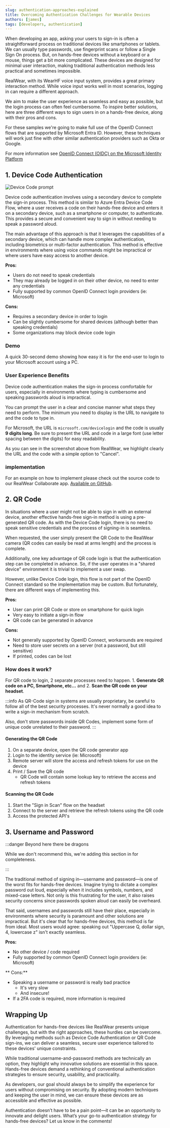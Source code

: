```yaml
---
slug: authentication-approaches-explained
title: Overcoming Authentication Challenges for Wearable Devices
authors: [james]
tags: [developers, authentication]
---
```



When developing an app, asking your users to sign-in is often a straightforward process on traditional devices like smartphones or tablets.
We can usually type passwords, use fingerprint scans or follow a Single Sign On process.
But, on hands-free devices without a keyboard or a mouse, things get a bit more complicated.
These devices are designed for minimal user interaction, making traditional authentication methods less practical and sometimes impossible.

RealWear, with its WearHF voice input system, provides a great primary interaction method.
While voice input works well in most scenarios, logging in can require a different approach.

We aim to make the user experience as seamless and easy as possible, but the login process can often feel cumbersome.
To inspire better solutions, here are three different ways to sign users in on a hands-free device, along with their pros and cons.

For these samples we're going to make full use of the OpenID Connect flows that are supported by Microsoft Entra ID.
However, these techniques will work just fine with other similar authentication providers such as Okta or Google.

For more information see [OpenID Connect (OIDC) on the Microsoft Identity Platform](https://learn.microsoft.com/en-us/entra/identity-platform/v2-protocols-oidc)

<!-- truncate -->

## 1. Device Code Authentication

![Device Code prompt](./en-code.png)

Device code authentication involves using a secondary device to complete the sign-in process.
This method is similar to Azure Entra Device Code Flow, where a user receives a code on their hands-free device and enters it on a secondary device, such as a smartphone or computer, to authenticate.
This provides a secure and convenient way to sign in without needing to speak a password aloud.

The main advantage of this approach is that it leverages the capabilities of a secondary device, which can handle more complex authentication, including biometrics or multi-factor authentication.
This method is effective in environments where using voice commands might be impractical or where users have easy access to another device.

**Pros:**
- Users do not need to speak credentials
- They may already be logged in on their other device, no need to enter any credentials
- Fully supported by common OpenID Connect login providers (ie: Microsoft)

**Cons:**
- Requires a secondary device in order to login
- Can be slightly cumbersome for shared devices (although better than speaking credentials)
- Some organizations may block device code login

### Demo

A quick 30-second demo showing how easy it is for the end-user to login to your Microsoft account using a PC.

<YouTube id="SRGpMcv7A2o"></YouTube>

### User Experience Benefits

Device code authentication makes the sign-in process comfortable for users, especially in environments where typing is cumbersome and speaking passwords aloud is impractical.

You can prompt the user in a clear and concise manner what steps they need to perform. The minimum you need to display is the URL to navigate to and the code to type in.


For Microsoft, the URL is `microsoft.com/devicelogin` and the code is usually **9 digits long**.
Be sure to present the URL and code in a large font (use letter spacing between the digits) for easy readability.

As you can see in the screenshot above from RealWear, we highlight clearly the URL and the code with a simple option to "Cancel".

### implementation

For an example on how to implement please check out the source code to our RealWear Collaborate app. [Available on GitHub](https://github.com/realwear/collaborate).

## 2. QR Code

In situations where a user might not be able to sign in with an external device, another effective hands-free sign-in method is using a pre-generated QR code.
As with the Device Code login, there is no need to speak sensitive credentials and the process of signing-in is seamless.

When requested, the user simply present the QR Code to the RealWear camera (QR codes can easily be read at arms length) and the process is complete.

Additionally, one key advantage of QR code login is that the authentication step can be completed in advance.
So, if the user operates in a "shared device" environment it is trivial to implement a user swap.

However, unlike Device Code login, this flow is not part of the OpenID Connect standard so the implementation may be custom.
But fortunately, there are different ways of implementing this.

**Pros:**
- User can print QR Code or store on smartphone for quick login
- Very easy to initiate a sign-in flow
- QR code can be generated in advance

**Cons:**
- Not generally supported by OpenID Connect, workarounds are required
- Need to store user secrets on a server (not a password, but still sensitive)
- If printed, codes can be lost

### How does it work?

For QR code to login, 2 separate processes need to happen. 1. **Generate QR code on a PC, Smartphone, etc...** and 2. **Scan the QR code on your headset**.

:::info
As QR-Code sign in systems are usually proprietary, be careful to follow all of the best security processes. 
It's never normally a good idea to write a sign-in mechanism from scratch.

Also, don't store passwords inside QR Codes, implement some form of unique code unrelated to their password.
:::

#### Generating the QR Code

1. On a separate device, open the QR code generator app
2. Login to the identity service (ie: Microsoft)
3. Remote server will store the access and refresh tokens for use on the device
4. Print / Save the QR code
    - QR Code will contain some lookup key to retrieve the access and refresh tokens

#### Scanning the QR Code

1. Start the "Sign in Scan" flow on the headset
2. Connect to the server and retrieve the refresh tokens using the QR code
3. Access the protected API's

## 3. Username and Password

:::danger Beyond here there be dragons

While we don't recommend this, we're adding this section in for completeness.

:::

The traditional method of signing in—username and password—is one of the worst fits for hands-free devices.
Imagine trying to dictate a complex password out loud, especially when it includes symbols, numbers, and mixed-case letters.
Not only is this frustrating for the user, it also raises security concerns since passwords spoken aloud can easily be overheard.

That said, usernames and passwords still have their place, especially in environments where security is paramount and other solutions are impractical.
But it's clear that for hands-free devices, this method is far from ideal. Most users would agree: speaking out "Uppercase Q, dollar sign, 4, lowercase z" isn't exactly seamless.

**Pros:**
- No other device / code required
- Fully supported by common OpenID Connect login providers (ie: Microsoft)

** Cons:**
- Speaking a username or password is really bad practice
    - It's very slow
    - And insecure!
- If a 2FA code is required, more information is required

## Wrapping Up

Authentication for hands-free devices like RealWear presents unique challenges, but with the right approaches, these hurdles can be overcome. By leveraging methods such as Device Code Authentication or QR Code sign-ins, we can deliver a seamless, secure user experience tailored to these devices' unique constraints.

While traditional username-and-password methods are technically an option, they highlight why innovative solutions are essential in this space. Hands-free devices demand a rethinking of conventional authentication strategies to ensure security, usability, and practicality.

As developers, our goal should always be to simplify the experience for users without compromising on security. By adopting modern techniques and keeping the user in mind, we can ensure these devices are as accessible and effective as possible.

Authentication doesn’t have to be a pain point—it can be an opportunity to innovate and delight users. What’s your go-to authentication strategy for hands-free devices? Let us know in the comments!
